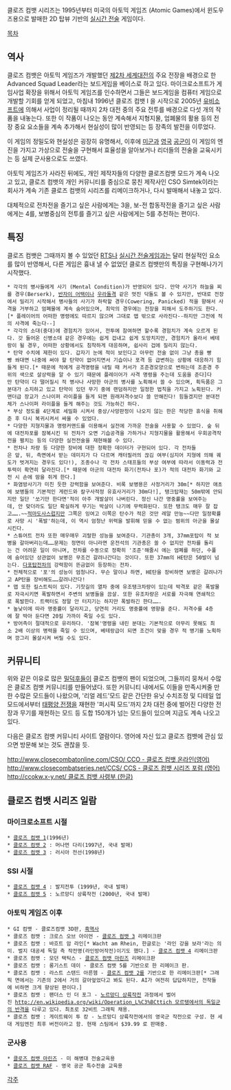 클로즈 컴뱃 시리즈는 1995년부터 미국의 아토믹 게임즈 (Atomic Games)에서 윈도우즈용으로 발매한 2D 탑뷰 기반의 [[실시간 전술]] 게임이다.

[[목차]]

== 역사 ==

클로즈 컴뱃은 아토믹 게임즈가 개발했던 [[제2차 세계대전]]의 주요 전장을 배경으로 한 Advanced Squad Leader라는 보드게임을 베이스로 하고 있다. 마이크로소프트가 게임사업 확장을 위해서 아토믹 게임즈를 인수하면서 그들은 보드게임을 컴퓨터 게임으로 개발할 기회를 얻게 되었고, 마침내 1996년 클로즈 컴뱃 I 을 시작으로 2005년 [[유비소프트]]에 의해서 사업이 정리될 때까지 2차 대전 중의 주요 전투를 배경으로 다섯 개의 작품을 내놓는다. 또한 이 작품이 나오는 동안 계속해서 지형지물, 엄폐물의 활용 등의 전장 중요 요소들을 계속 추가해서 현실성이 많이 반영되는 등 장족의 발전을 이루었다.

이 게임의 정밀도와 현실성은 굉장히 유명해서, 이후에 [[미군]]과 [[영국]] [[공군]]이 이 게임의 엔진을 가지고 가상으로 전술을 구현해서 효율성을 알아보거나 리더들의 전술을 교육시키는 등 실제 군사용으로도 쓰였다.

아토믹 게임즈가 사라진 뒤에도, 개인 제작자들의 다양한 클로즈컴뱃 모드가 계속 나오고 있고, 클로즈 컴뱃의 개인 커뮤니티를 중심으로 뭉친 제작사인 CSO Simtek이라는 회사가 계속 기존 클로즈 컴뱃의 시리즈를 리메이크하거나, 다시 발매해서 내놓고 있다.

대체적으로 전차전을 즐기고 싶은 사람에게는 3을, 보-전 합동작전을 즐기고 싶은 사람에게는 4를, 보병중심의 전투를 즐기고 싶은 사람에게는 5를 추천하는 편이다.

== 특징 ==

클로즈 컴뱃은 그때까지 볼 수 있었던 [[RTS]]나 [[실시간 전술]]게임과는 달리 현실적인 요소를 많이 반영해서, 다른 게임은 흉내 낼 수 없었던 클로즈 컴뱃만의 특징을 구현해나가기 시작했다.

 * 각각의 병사들에게 사기 (Mental Condition)가 반영되어 있다. 만약 사기가 하늘을 찌를 경우(Berserk), [[반자이 어택]]이나 [[우라돌격]] 같은 멋진 닥돌도 볼 수 있지만, 반대로 전장에서 밀리기 시작해서 병사들의 사기가 하락할 경우(Cowering, Panicked) 적을 향해서 사격을 거부하고 엄폐물에 계속 숨어있으며, 최악의 경우에는 전장을 피해서 도주하기도 한다.[* 플레이어의 어떠한 명령에도 따르지 않으며 그대로 맵 밖으로 사라진다--하지만 그전에 적의 사격에 죽는다--]
 * 각각의 소대(중대)에 경험치가 있어서, 전투에 참여하면 할수록 경험치가 계속 오르게 된다. 갓 들어온 신병소대 같은 경우에는 쉽게 겁내고 쉽게 도망치지만, 경험치가 올라서 베테랑이 될 경우, 어떠한 상황에서도 침착하게 대응하며, 쉽사리 겁에 질리지 않는다.
 * 탄약 수치에 제한이 있다. 갑자기 눈에 적이 보인다고 아무런 전술 없이 그냥 총을 빵빵 쏴대면 나중에 써야 할 탄약이 없어지면서 기습이나 포격 등 급변하는 상황에 대응하기 힘들게 된다.[* 때문에 적에게 공격명령을 내릴 때 커서가 조준경모양으로 변하는데 조준경 주위의 색으로 살상력을 알 수 있기 때문에 플레이어가 사격 명령을 주는데 도움을 준다]다만 탄약이 다 떨어질시 적 병사나 사망한 아군의 병사를 노획해서 쓸 수 있으며, 획득품은 그분대가 소지하고 있고 탄약이 있던 무기 중에 랜덤하지만 일정한 법칙을 가지고 노획된다. 커맨더급 장교가 스나이퍼 라이플을 들게 되면 원래저격수보다 쓸 만해진다! 힘들겠지만 분대전체가 스나이퍼 라이플을 들게 해주는 것도 가능하긴 하다.
 * 부상 정도를 4단계로 세밀화 시켜서 중상/사망판정이 나오지 않는 한은 적당한 휴식을 취해준 후 다시 복귀시켜서 싸울 수 있었다.
 * 다양한 지형지물과 명령커맨드를 이용해서 실전에 가까운 전술을 사용할 수 있었다. 숲 뒤에 대전차포를 잠복시킨 뒤 전차가 오면 기습공격을 가하거나 지형지물을 활용해서 우회공격작전을 펼치는 등의 다양한 실전전술을 재현해볼 수 있다.
 * 전차나 차량 등 다양한 장비에 대한 정확한 데이터가 구현되어 있다. 각 전차들은 앞, 뒤, 측면에서 받는 데미지가 다 다르며 캐터필러의 끊김 여부(심지어 지형에 의해 궤도가 벗겨지는 경우도 있다!), 조종수나 각 전차 스태프들의 부상 여부에 따라서 이동력과 전투력이 확연히 달라진다.[* 때문에 아군의 대전차 화기(전차나 포)가 적의 대전차 화기와 교전 시 손에 땀을 쥐게 한다.]
 * 화염방사기가 미친 듯한 강력함을 보여준다. 비록 보병용은 사정거리가 30m[* 하지만 애초에 보병들의 기본적인 게런드와 칼구사적정 유효사거리가 30m다!], 탱크탑재는 50m밖에 안되지만 일단 '쏘기만 한다면'적이 아주 개발살이 나버린다. 정신 나간 명중률을 보여주는데, 안 맞더라도 일단 확실하게 무기는 박살이 나기에 무력화된다. 또한 탱크도 매우 잘 잡고…….~~[[적마도사]]스럽지만 그쪽은 잉여고 이쪽은 탄수가 적은 것만 레알 만능~~다만 일정확률로 사망 시 '폭발'하는데, 이 역시 엄청난 위력을 발휘해 믿을 수 없는 범위의 아군을 몰살시킨다.
 * 스튜어트 전차 또한 매우매우 괴랄한 성능을 보여준다. 기관총이 3개, 37mm포탑이 적 보병을 갈아버리는데……문제는 정면이 아니라면 운전석의 기관총은 쏠 수 없지만 전차를 돌리는 건 어려운 일이 아니며, 전차를 수동으로 정확히 '조준'해줄시 에는 엄폐를 하던, 수풀에 숨어있던 상관없이 보병은 무조건 갈려나간다는 것이다. 또한 37mm의 HE탄은 50발이 넘는다. [[다포탑전차]]의 강력함이 뜬금없이 등장하는 전차.
 * 전체적으로 '포'의 성능이 엄청나다. 무슨 말이냐 하면, HE탄을 장비하면 보병은 갈려나가고 AP탄을 장비해도……갈려나간다!
 * 맵 또한 킬스트릭이 있다. 기찻길의 열차 중에 유조탱크차량이 있는데 박격포 같은 폭발물로 자극시키면 폭발하면서 주변의 보병들을 끔살. 또한 유조차량은 서로를 자극해 연쇄적으로 폭발한다. 트랙터도 정말 안 터지기는 하지만 폭발하긴 한다…….
 * 높낮이에 따라 명중률이 달라지고, 당연히 거리도 명중률에 영향을 준다. 저격수를 4층에 잘 박아 둔다면 20킬 가까이 죽일 수도 있다. 
 * 방어측이 절대적으로 유리하다. '잠복'명령을 내린 분대는 기본적으로 아무리 못해도 최소 2배 이상의 병력을 죽일 수 있으며, 베테랑급이 되면 조건이 맞을 경우 적 병기를 노획하며 깡그리 몰살시켜 버릴 수도 있다.
== 커뮤니티 ==

위와 같은 이유로 많은 [[밀덕후]]들이 클로즈 컴뱃의 팬이 되었으며, 그들끼리 뭉쳐서 수많은 클로즈 컴뱃 커뮤니티를 만들어냈다. 또한 커뮤니티 내에서도 이들을 만족시켜줄 만한 수많은 모드들이 나왔으며, '리얼 레드'모드 같은 간단한 유닛 수치조정 및 디테일 업 모드에서부터 [[태평양 전쟁]]을 재현한 '퍼시픽 모드'까지 2차 대전 중에 벌어진 다양한 전장과 무기를 재현하는 모드 등 도합 150개가 넘는 모드들이 있으며 지금도 계속 나오고 있다.

다음은 클로즈 컴뱃 커뮤니티 사이트 열람이다. 영어에 자신 있고 클로즈 컴뱃에 관심 있으면 방문해 보는 것도 괜찮을 듯.

[[http://www.closecombatonline.com/CSO/ CCO - 클로즈 컴뱃 온라인(영어)]]
[[http://www.closecombatseries.net/CCS/ CCS - 클로즈 컴뱃 시리즈 포럼 (영어)]]
[[http://ccokw.x-y.net/ 클로즈 컴뱃 사령부 (한글)]]

== 클로즈 컴뱃 시리즈 일람 ==

=== 마이크로소프트 시절 ===
 * [[클로즈 컴뱃 1]](1996년)
 * [[클로즈 컴뱃 2]] : 머나먼 다리(1997년, 국내 발매)
 * [[클로즈 컴뱃 3]] : 러시아 전선(1998년)
=== SSI 시절 ===
 * [[클로즈 컴뱃 4]] : 발지전투 (1999년, 국내 발매)
 * [[클로즈 컴뱃 5]] : 노르망디 상륙작전 (2000년, 국내 발매)
=== 아토믹 게임즈 이후 ===
 * GI 컴뱃 - 클로즈컴뱃 3D판, [[흑역사]]
 * 클로즈 컴뱃 : 크로스 오브 아이언 - [[클로즈 컴뱃 3]] 리메이크판
 * 클로즈 컴뱃 : 바흐트 암 라인[* Wacht am Rhein, 한글로는 '라인 강을 보라'라는 의미. 벌지 대공세 독일 측 작전명(라인방어작전)이기도 했다.] - [[클로즈 컴뱃 4]] 리메이크판
 * 클로즈 컴뱃 : 모던 택틱스 - [[클로즈 컴뱃 마린즈]] 리메이크판
 * 클로즈 컴뱃 : 롱기스트 데이 - 클로즈 컴뱃 5를 기반으로 한 리메이크 판.
 * 클로즈 컴뱃 : 라스트 스탠드 아른헴 - [[클로즈 컴뱃 2]]를 기반으로 한 리메이크판[* 그래픽 면에서는 기존의 2에서 거의 갈아엎었다고 봐도 된다. AI가 여전히 답답하지만, 전작들에 비하면 크게 향상된 편이다.]
 * 클로즈 컴뱃 : 팬더스 인 더 포그 - [[노르망디 상륙작전]] 과정에서 벌어진 [[http://en.wikipedia.org/wiki/Operation_L%C3%BCttich 모르탱에서의 독일군의 반격]]을 다루고 있다. 최초로 32비트 그래픽 채용.
 * 클로즈 컴뱃 : 게이트웨이 투 캉 - 노르망디 상륙작전에서의 영국군 작전으로 구성. 현 세대 게임엔진 최후 버전이라고 함. 현재 스팀에서 $39.99 로 판매중.
=== 군사용 ===
 * [[클로즈 컴뱃 마린즈]] - 미 해병대 전술교육용
 * [[클로즈 컴뱃 RAF]] - 영국 공군 특수전술 교육용


[[각주]]

